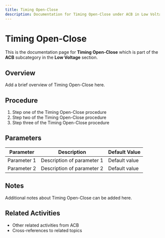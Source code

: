 ```yaml
---
title: Timing Open-Close
description: Documentation for Timing Open-Close under ACB in Low Voltage category
---
```


# Timing Open-Close

This is the documentation page for **Timing Open-Close** which is part of the **ACB** subcategory in the **Low Voltage** section.

## Overview

Add a brief overview of Timing Open-Close here.

## Procedure

1. Step one of the Timing Open-Close procedure
2. Step two of the Timing Open-Close procedure
3. Step three of the Timing Open-Close procedure

## Parameters

| Parameter | Description | Default Value |
|-----------|-------------|---------------|
| Parameter 1 | Description of parameter 1 | Default value |
| Parameter 2 | Description of parameter 2 | Default value |

## Notes

Additional notes about Timing Open-Close can be added here.

## Related Activities

- Other related activities from ACB
- Cross-references to related topics
